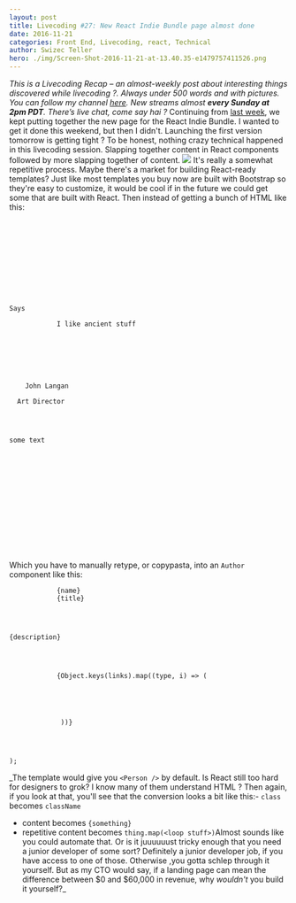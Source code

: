 ```yaml
---
layout: post
title: Livecoding #27: New React Indie Bundle page almost done
date: 2016-11-21
categories: Front End, Livecoding, react, Technical
author: Swizec Teller
hero: ./img/Screen-Shot-2016-11-21-at-13.40.35-e1479757411526.png
---
```


_This is a Livecoding Recap – an almost-weekly post about interesting things discovered while livecoding ?. Always under 500 words and with pictures. You can follow my channel [here](https://livecoding.tv/swizec). New streams almost **every Sunday at 2pm PDT**. There’s live chat, come say hai ?_  Continuing from [last week](https://swizec.com/blog/livecoding-26-new-page-react-indie-bundle/swizec/7211), we kept putting together the new page for the React Indie Bundle. I wanted to get it done this weekend, but then I didn't. Launching the first version tomorrow is getting tight ? To be honest, nothing crazy technical happened in this livecoding session. Slapping together content in React components followed by more slapping together of content. ![](./img/Screen-Shot-2016-11-21-at-13.40.35-1024x539.png) It's really a somewhat repetitive process. Maybe there's a market for building React-ready templates? Just like most templates you buy now are built with Bootstrap so they're easy to customize, it would be cool if in the future we could get some that are built with React. Then instead of getting a bunch of HTML like this:

```

    

        

            
        

        

            
Says

            I like ancient stuff
        





  
    John Langan
  
  Art Director




some text




  
      
          
      
  
  
      
          
      
  
```

Which you have to manually retype, or copypasta, into an `Author` component like this:

        

            

                

                

                    
                

            

            

                {name}
                {title}
            

            

    {description}


            

                {Object.keys(links).map((type, i) => (
                    
                        
                            
                        
                    
                 ))}
            

        

    );

_The template would give you `<Person />` by default. Is React still too hard for designers to grok? I know many of them understand HTML ? Then again, if you look at that, you'll see that the conversion looks a bit like this:-   `class` becomes `className`
-   content becomes `{something}`
-   repetitive content becomes `thing.map(<loop stuff>)`Almost sounds like you could automate that. Or is it juuuuuust tricky enough that you need a junior developer of some sort? Definitely a junior developer job, if you have access to one of those. Otherwise ,you gotta schlep through it yourself. But as my CTO would say, if a landing page can mean the difference between $0 and $60,000 in revenue, why _wouldn't_ you build it yourself?_

